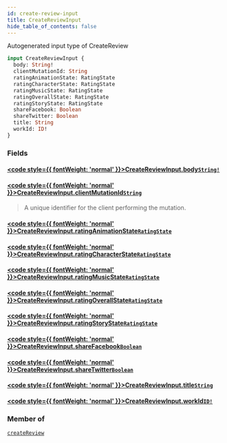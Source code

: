 ```yaml
---
id: create-review-input
title: CreateReviewInput
hide_table_of_contents: false
---
```








Autogenerated input type of CreateReview

```graphql
input CreateReviewInput {
  body: String!
  clientMutationId: String
  ratingAnimationState: RatingState
  ratingCharacterState: RatingState
  ratingMusicState: RatingState
  ratingOverallState: RatingState
  ratingStoryState: RatingState
  shareFacebook: Boolean
  shareTwitter: Boolean
  title: String
  workId: ID!
}
```


### Fields

#### [<code style={{ fontWeight: 'normal' }}>CreateReviewInput.<b>body</b></code>](#)<Bullet />[`String!`](/docs/graphql-api/beta/reference/scalars/string) <Badge class="secondary" text="non-null"/> <Badge class="secondary" text="scalar"/>
> 
> 

#### [<code style={{ fontWeight: 'normal' }}>CreateReviewInput.<b>clientMutationId</b></code>](#)<Bullet />[`String`](/docs/graphql-api/beta/reference/scalars/string) <Badge class="secondary" text="scalar"/>
> A unique identifier for the client performing the mutation.
> 

#### [<code style={{ fontWeight: 'normal' }}>CreateReviewInput.<b>ratingAnimationState</b></code>](#)<Bullet />[`RatingState`](/docs/graphql-api/beta/reference/enums/rating-state) <Badge class="secondary" text="enum"/>
> 
> 

#### [<code style={{ fontWeight: 'normal' }}>CreateReviewInput.<b>ratingCharacterState</b></code>](#)<Bullet />[`RatingState`](/docs/graphql-api/beta/reference/enums/rating-state) <Badge class="secondary" text="enum"/>
> 
> 

#### [<code style={{ fontWeight: 'normal' }}>CreateReviewInput.<b>ratingMusicState</b></code>](#)<Bullet />[`RatingState`](/docs/graphql-api/beta/reference/enums/rating-state) <Badge class="secondary" text="enum"/>
> 
> 

#### [<code style={{ fontWeight: 'normal' }}>CreateReviewInput.<b>ratingOverallState</b></code>](#)<Bullet />[`RatingState`](/docs/graphql-api/beta/reference/enums/rating-state) <Badge class="secondary" text="enum"/>
> 
> 

#### [<code style={{ fontWeight: 'normal' }}>CreateReviewInput.<b>ratingStoryState</b></code>](#)<Bullet />[`RatingState`](/docs/graphql-api/beta/reference/enums/rating-state) <Badge class="secondary" text="enum"/>
> 
> 

#### [<code style={{ fontWeight: 'normal' }}>CreateReviewInput.<b>shareFacebook</b></code>](#)<Bullet />[`Boolean`](/docs/graphql-api/beta/reference/scalars/boolean) <Badge class="secondary" text="scalar"/>
> 
> 

#### [<code style={{ fontWeight: 'normal' }}>CreateReviewInput.<b>shareTwitter</b></code>](#)<Bullet />[`Boolean`](/docs/graphql-api/beta/reference/scalars/boolean) <Badge class="secondary" text="scalar"/>
> 
> 

#### [<code style={{ fontWeight: 'normal' }}>CreateReviewInput.<b>title</b></code>](#)<Bullet />[`String`](/docs/graphql-api/beta/reference/scalars/string) <Badge class="secondary" text="scalar"/>
> 
> 

#### [<code style={{ fontWeight: 'normal' }}>CreateReviewInput.<b>workId</b></code>](#)<Bullet />[`ID!`](/docs/graphql-api/beta/reference/scalars/id) <Badge class="secondary" text="non-null"/> <Badge class="secondary" text="scalar"/>
> 
> 



### Member of

[`createReview`](/docs/graphql-api/beta/reference/mutations/create-review)  <Badge class="secondary" text="mutation"/>



